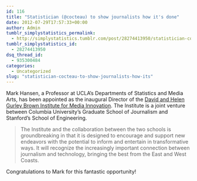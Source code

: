 ```yaml
---
id: 116
title: "Statistician (@cocteau) to show journalists how it's done"
date: 2012-07-29T17:57:33+00:00
author: Admin
tumblr_simplystatistics_permalink:
  - http://simplystatistics.tumblr.com/post/28274413950/statistician-cocteau-to-show-journalists-how-its
tumblr_simplystatistics_id:
  - 28274413950
dsq_thread_id:
  - 935300484
categories:
  - Uncategorized
slug: "statistician-cocteau-to-show-journalists-how-its"
---
```

Mark Hansen, a Professor at UCLA&#8217;s Departments of Statistics and Media Arts, has been appointed as the inaugural Director of the <a href="http://www.journalism.columbia.edu/news/609" target="_blank">David and Helen Gurley Brown Institute for Media Innovation</a>. The Institute is a joint venture between Columbia University&#8217;s Graduate School of Journalism and Stanford&#8217;s School of Engineering.

> <span>The Institute and the collaboration between the two schools is groundbreaking in that it is designed to encourage and support new endeavors with the potential to inform and entertain in transformative ways. It will recognize the increasingly important connection between journalism and technology, bringing the best from the East and West Coasts.</span>

<span>Congratulations to Mark for this fantastic opportunity!</span>
